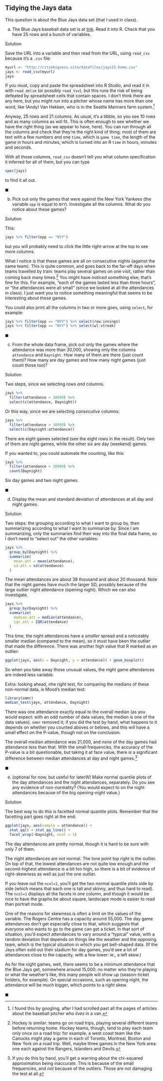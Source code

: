 ##  Tidying the Jays data


 This question is about the Blue Jays data set (that I used
in class).



(a) The Blue Jays baseball data set is at
[link](http://ritsokiguess.site/datafiles/jays15-home.csv). Read
it into R. Check that you have 25 rows and a bunch of variables.



Solution


Save the URL into a variable and then read from the URL, using
`read_csv` because it's a `.csv` file:

```r
myurl <- "http://ritsokiguess.site/datafiles/jays15-home.csv"
jays <- read_csv(myurl)
jays
```


If you must, copy and paste the spreadsheet into R Studio, and read it
in with `read_delim` (or possibly `read_tsv`), but
this runs the risk of being defeated by spreadsheet cells that contain
spaces. I don't think there are any here, but you might run into a
pitcher whose name has more than one word, like (Andy) Van Hekken, who
is in the Seattle Mariners farm system.^[I found this by  googling, after I had scrolled past all the pages of articles about  the baseball pitcher who *lives* in a van.]

Anyway, 25 rows and 21 columns. As usual, it's a tibble, so you see 10
rows and as many columns as will fit. This is often enough to see
whether we have the right thing (as we appear to have, here). You can
run through all the columns and check that they're the right kind of
thing; most of them are text with a few numbers and one `time`,
which is ``game time``, the length of the game in hours and
minutes, which is turned into an R `time` in hours, minutes and
seconds. 

With all those columns, `read_csv` doesn't tell you what
column specification it inferred for all of them, but you can type

```r
spec(jays)
```

 

to find it all out.

$\blacksquare$

(b) Pick out only the games that were against the New York Yankees
(the variable `opp` is equal to `NYY`). Investigate all
the columns.  What do you notice about these games?



Solution

This:

```r
jays %>% filter(opp == "NYY")
```

 

but you will probably need to click the little right-arrow at the top
to see more columns. 

What I notice is that these games are all on consecutive nights
(against the same team). This is quite common, and goes back to the
far-off days when teams travelled by train: teams play several games
on one visit, rather than coming back many times.^[Hockey is  similar: teams go on road trips, playing several different teams  before returning home. Hockey teams, though, tend to play each team  only once on a road trip: for example, a west coast team like the  Canucks might play a game in each of Toronto, Montreal, Boston and  New York on a road trip. Well, maybe three games in the New York  area: one each against the Rangers, Islanders and Devils.] 
You might have noticed something else;
that's fine for this. For example, 
"each of the games lasted less than three hours", 
or "the attendances were all small" (since we
looked at all the attendances in class). I just want you to notice
something meaningful that seems to be interesting about these games.

You could also print all the columns in two or more goes, using
`select`, for example:

```r
jays %>% filter(opp == "NYY") %>% select(row:innings)
jays %>% filter(opp == "NYY") %>% select(wl:streak)
```

 

$\blacksquare$


(c) From the whole data frame, pick out only the games where the
attendance was more than 30,000, showing only the columns
`attendance` and `Daynight`. How many of them are there
(just count them)? How many are day games and how many night games
(just count those too)?



Solution



Two steps, since we selecting rows *and* columns. 

```r
jays %>%
  filter(attendance > 30000) %>%
  select(c(attendance, Daynight))
```

 

Or this way, since we are selecting
*consecutive* columns:

```r
jays %>%
  filter(attendance > 30000) %>%
  select(c(Daynight:attendance))
```

 

There are eight games selected (see the eight rows in the
result). Only two of them are night games, while the other six are day
(weekend) games.

If you wanted to, you could automate the counting, like this:

```r
jays %>%
  filter(attendance > 30000) %>%
  count(Daynight)
```

 

Six day games and two night games.


$\blacksquare$

(d) Display the mean and standard deviation of attendances at all
day and night games.



Solution


Two steps: the grouping according to what I want to group by, then
summarizing according to what I want to summarize by. Since I am
summarizing, only the summaries find their way into the final data
frame, so I don't need to "select out" the other variables:

```r
jays %>%
  group_by(Daynight) %>%
  summarize(
    mean.att = mean(attendance),
    sd.att = sd(attendance)
  )
```

 

The mean attendances are about 38 thousand and about 20 thousand. Note
that the night games have much the larger SD, possibly because of the
large outlier night attendance (opening night). Which we can also
investigate. 

```r
jays %>%
  group_by(Daynight) %>%
  summarize(
    median.att = median(attendance),
    iqr.att = IQR(attendance)
  )
```

 
This time, the night attendances have a *smaller* spread and a
noticeably smaller median (compared to the mean), so it must have been
the outlier that made the difference. There was another high value
that R marked as an outlier:

```r
ggplot(jays, aes(x = Daynight, y = attendance)) + geom_boxplot()
```

 

So when you take away those unusual values, the night game attendances
are indeed less variable.

Extra: looking ahead, nhe right test, for comparing the medians
of these non-normal data, is Mood's median test:

```r
library(smmr)
median_test(jays, attendance, Daynight)
```

 

There was one attendance exactly equal to the overall median (as you
would expect: with an odd number of data values, the median is one of
the data values). `smmr` removed it; if you did the test by
hand, what happens to it depends on whether you counted aboves or
belows, and this will have a small effect on the P-value, though not
on the conclusion.

The overall median attendance was 21,000, and *none* of the day
games had attendance less than that. With the small frequencies, the
accuracy of the P-value is a bit questionable, but taking it at face
value, there *is* a significant difference between median 
attendances at day and night games.^[If you do this by  hand, you'll get a warning about the chi-squared approximation  being inaccurate. This is because of the small frequencies, and  *not* because of the outliers. Those are not damaging the test  at all.]

$\blacksquare$

(e) (optional for now, but useful for laterW) Make normal quantile plots of the day attendances and the night
attendances, separately. Do you see any evidence of non-normality?
(You would expect to on the night attendances because of the big
opening-night value.)



Solution


The best way to do this is facetted normal quantile
plots. Remember that the facetting part goes right at the end:

```r
ggplot(jays, aes(sample = attendance)) +
  stat_qq() + stat_qq_line() +
  facet_wrap(~Daynight, ncol = 1)
```

     
The day attendances are pretty normal, though it is hard to be sure
with only 7 of them. 

The night attendances are not normal. The lone point top right is the
outlier. On top of that, the lowest attendances are not quite low enough and
the second-highest attendance is a bit too high, so there is a bit of
evidence of right-skewness as well as just the one outlier. 

If you leave out the `ncol=1`, you'll get the two normal
quantile plots side by side (which means that each one is tall and
skinny, and thus hard to read). The `ncol=1` displays all the
facets in *one* column, and though it would be nice to have the
graphs be about square, landscape mode is easier to read than portrait
mode.  

One of the reasons for skewness is often a limit on the values of the
variable. The Rogers Centre has a capacity around 55,000. The day game
attendances don't get especially close to that, which suggests that
everyone who wants to go to the game can get a ticket. In that sort of
situation, you'd expect attendances to vary around a "typical"
value, with a random deviation that depends on things like the weather
and the opposing team, which is the typical situation in which you get
bell-shaped data. (If the Jays often sold out their stadium for day
games, you'd see a lot of attendances close to the capacity, with a
few lower: ie., a left skew.)

As for the night games, well, there seems to be a minimum attendance
that the Blue Jays get, somewhere around 15,000: no matter who they're
playing or what the weather's like, this many people will show up
(season-ticket holders, for example). On special occasions, such as
opening night, the attendance will be much bigger, which points to a
*right* skew.

$\blacksquare$





